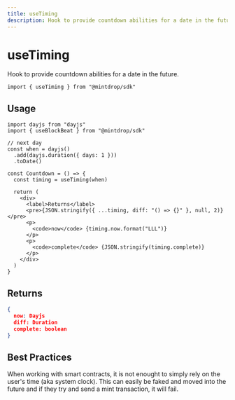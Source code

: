 ```yaml
---
title: useTiming
description: Hook to provide countdown abilities for a date in the future.
---
```


# useTiming

Hook to provide countdown abilities for a date in the future.

```tsx
import { useTiming } from "@mintdrop/sdk"
```

## Usage

```tsx
import dayjs from "dayjs"
import { useBlockBeat } from "@mintdrop/sdk"

// next day
const when = dayjs()
  .add(dayjs.duration({ days: 1 }))
  .toDate()

const Countdown = () => {
  const timing = useTiming(when)

  return (
    <div>
      <label>Returns</label>
      <pre>{JSON.stringify({ ...timing, diff: "() => {}" }, null, 2)}</pre>
      <p>
        <code>now</code> {timing.now.format("LLL")}
      </p>
      <p>
        <code>complete</code> {JSON.stringify(timing.complete)}
      </p>
    </div>
  )
}
```

## Returns

```json
{
  now: Dayjs
  diff: Duration
  complete: boolean
}
```

## Best Practices

When working with smart contracts, it is not enought to simply rely on the user's time (aka system clock). This can easily be faked and moved into the future and if they try and send a mint transaction, it will fail.

